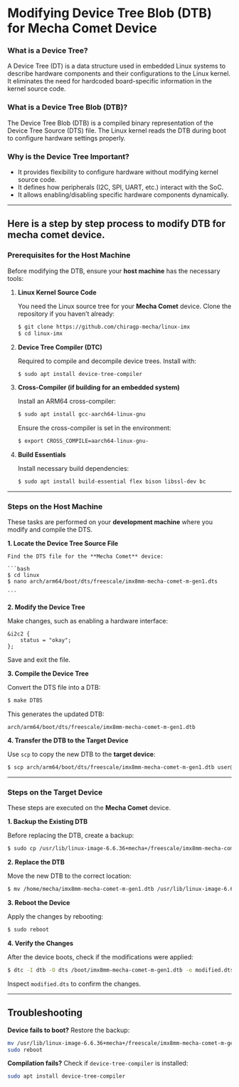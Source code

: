 # Modifying Device Tree Blob (DTB) for Mecha Comet Device

### What is a Device Tree?

A Device Tree (DT) is a data structure used in embedded Linux systems to describe hardware components and their configurations to the Linux kernel. It eliminates the need for hardcoded board-specific information in the kernel source code.

### What is a Device Tree Blob (DTB)?

The Device Tree Blob (DTB) is a compiled binary representation of the Device Tree Source (DTS) file. The Linux kernel reads the DTB during boot to configure hardware settings properly.

### Why is the Device Tree Important?

- It provides flexibility to configure hardware without modifying kernel source code.
- It defines how peripherals (I2C, SPI, UART, etc.) interact with the SoC.
- It allows enabling/disabling specific hardware components dynamically.

---

## Here is a step by step process to modify DTB for mecha comet device.

### **Prerequisites for the Host Machine**

Before modifying the DTB, ensure your **host machine** has the necessary tools:

1. **Linux Kernel Source Code**

   You need the Linux source tree for your **Mecha Comet** device.
   Clone the repository if you haven’t already:

   ```bash
   $ git clone https://github.com/chiragp-mecha/linux-imx
   $ cd linux-imx

   ```

2. **Device Tree Compiler (DTC)**

   Required to compile and decompile device trees.
   Install with:

   ```bash
   $ sudo apt install device-tree-compiler

   ```

3. **Cross-Compiler (if building for an embedded system)**

   Install an ARM64 cross-compiler:

   ```bash
   $ sudo apt install gcc-aarch64-linux-gnu

   ```

   Ensure the cross-compiler is set in the environment:

   ```bash
   $ export CROSS_COMPILE=aarch64-linux-gnu-

   ```

4. **Build Essentials**

   Install necessary build dependencies:

   ```bash
   $ sudo apt install build-essential flex bison libssl-dev bc

   ```

---

### **Steps on the Host Machine**

These tasks are performed on your **development machine** where you modify and compile the DTS.

**1. Locate the Device Tree Source File**

    Find the DTS file for the **Mecha Comet** device:

    ```bash
    $ cd linux
    $ nano arch/arm64/boot/dts/freescale/imx8mm-mecha-comet-m-gen1.dts

    ```

**2. Modify the Device Tree**

Make changes, such as enabling a hardware interface:

```
&i2c2 {
    status = "okay";
};

```

Save and exit the file.

**3. Compile the Device Tree**

Convert the DTS file into a DTB:

```bash
$ make DTBS

```

This generates the updated DTB:

```
arch/arm64/boot/dts/freescale/imx8mm-mecha-comet-m-gen1.dtb

```

**4. Transfer the DTB to the Target Device**

Use `scp` to copy the new DTB to the **target device**:

```bash
$ scp arch/arm64/boot/dts/freescale/imx8mm-mecha-comet-m-gen1.dtb user@target:/home/mecha

```

---

### **Steps on the Target Device**

These steps are executed on the **Mecha Comet** device.

**1. Backup the Existing DTB**

Before replacing the DTB, create a backup:

```bash
$ sudo cp /usr/lib/linux-image-6.6.36+mecha+/freescale/imx8mm-mecha-comet-m-gen1.dtb /usr/lib/linux-image-6.6.36+mecha+/freescale/imx8mm-mecha-comet-m-gen1.dtb.bak

```

**2. Replace the DTB**

Move the new DTB to the correct location:

```bash
$ mv /home/mecha/imx8mm-mecha-comet-m-gen1.dtb /usr/lib/linux-image-6.6.36+mecha+/freescale/imx8mm-mecha-comet-m-gen1.dtb

```

**3. Reboot the Device**

Apply the changes by rebooting:

```bash
$ sudo reboot

```

**4. Verify the Changes**

After the device boots, check if the modifications were applied:

```bash
$ dtc -I dtb -O dts /boot/imx8mm-mecha-comet-m-gen1.dtb -o modified.dts

```

Inspect `modified.dts` to confirm the changes.

---

## **Troubleshooting**

**Device fails to boot?** Restore the backup:

```bash
mv /usr/lib/linux-image-6.6.36+mecha+/freescale/imx8mm-mecha-comet-m-gen1.dtb.bak /usr/lib/linux-image-6.6.36+mecha+/freescale/imx8mm-mecha-comet-m-gen1.dtb
sudo reboot

```

**Compilation fails?** Check if `device-tree-compiler` is installed:

```bash
sudo apt install device-tree-compiler

```
